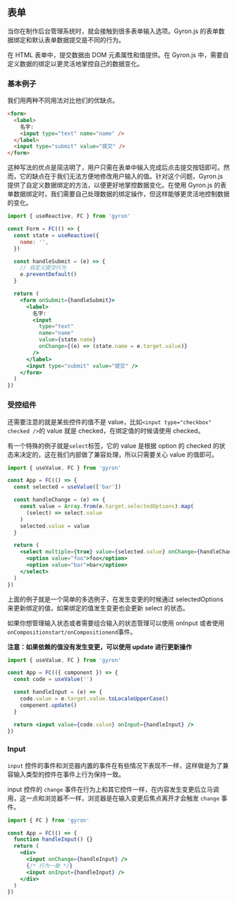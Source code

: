 ## 表单

当你在制作后台管理系统时，就会接触到很多表单输入选项。Gyron.js 的表单数据绑定和默认表单数据提交是不同的行为。

在 HTML 表单中，提交数据由 DOM 元素属性和值提供。在 Gyron.js 中，需要自定义数据的绑定以更灵活地掌控自己的数据变化。

### 基本例子

我们用两种不同用法对比他们的优缺点。

```HTML
<form>
  <label>
    名字:
    <input type="text" name="name" />
  </label>
  <input type="submit" value="提交" />
</form>
```

这种写法的优点是简洁明了，用户只需在表单中输入完成后点击提交按钮即可。然而，它的缺点在于我们无法方便地修改用户输入的值。针对这个问题，Gyron.js 提供了自定义数据绑定的方法，以便更好地掌控数据变化。在使用 Gyron.js 的表单数据绑定时，我们需要自己处理数据的绑定操作，但这样能够更灵活地控制数据的变化。

```jsx line=9
import { useReactive, FC } from 'gyron'

const Form = FC(() => {
  const state = useReactive({
    name: '',
  })

  const handleSubmit = (e) => {
    // 自定义提交行为
    e.preventDefault()
  }

  return (
    <form onSubmit={handleSubmit}>
      <label>
        名字:
        <input
          type="text"
          name="name"
          value={state.name}
          onChange={(e) => (state.name = e.target.value)}
        />
      </label>
      <input type="submit" value="提交" />
    </form>
  )
})
```

### 受控组件

还需要注意的就是某些控件的值不是 value，比如`<input type="checkbox" checked />`的 value 就是 checked，在绑定值的时候请使用 checked。

有一个特殊的例子就是`select`标签，它的 value 是根据 option 的 checked 的状态来决定的，这在我们内部做了兼容处理，所以只需要关心 value 的值即可。

```jsx
import { useValue, FC } from 'gyron'

const App = FC(() => {
  const selected = useValue(['bar'])

  const handleChange = (e) => {
    const value = Array.from(e.target.selectedOptions).map(
      (select) => select.value
    )
    selected.value = value
  }

  return (
    <select multiple={true} value={selected.value} onChange={handleChange}>
      <option value="foo">foo</option>
      <option value="bar">bar</option>
    </select>
  )
})
```

上面的例子就是一个简单的多选例子，在发生变更的时候通过 selectedOptions 来更新绑定的值，如果绑定的值发生变更也会更新 select 的状态。

如果你想管理输入状态或者需要组合输入的状态管理可以使用 onInput 或者使用`onCompositionstart/onCompositionend`事件。

**注意：如果依赖的值没有发生变更，可以使用 update 进行更新操作**

```jsx line=8
import { useValue, FC } from 'gyron'

const App = FC(({ component }) => {
  const code = useValue('')

  const handleInput = (e) => {
    code.value = e.target.value.toLocaleUpperCase()
    component.update()
  }

  return <input value={code.value} onInput={handleInput} />
})
```

### Input

`input` 控件的事件和浏览器内置的事件在有些情况下表现不一样，这样做是为了兼容输入类型的控件在事件上行为保持一致。

input 控件的 `change` 事件在行为上和其它控件一样，在内容发生变更后立马调用，这一点和浏览器不一样，浏览器是在输入变更后焦点离开才会触发 `change` 事件。

```jsx
import { FC } from 'gyron'

const App = FC(() => {
  function handleInput() {}
  return (
    <div>
      <input onChange={handleInput} />
      {/* 行为一致 */}
      <input onInput={handleInput} />
    </div>
  )
})
```
